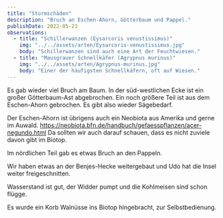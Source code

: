 ```yaml
---
title: "Sturmschäden"
description: "Bruch an Eschen-Ahorn, Götterbaum und Pappel."
publishDate: 2022-05-23
observations:
  - title: "Schillerwanzen (Eysarcoris venustissimus)"
    img: "../../assets/arten/Eysarcoris-venustissimus.jpg"
    body: "Schillerwanzen sind auch eine Art der Feuchtwiesen."
  - title: "Mausgrauer Schnellkäfer (Agrypnus murinus)"
    img: "../../assets/arten/Agrypnus-murinus.jpg"
    body: "Einer der häufigsten Schnellkäfern, oft auf Wiesen."
---
```



Es gab wieder viel Bruch am Baum.
In der süd-westlichen Ecke ist ein großer Götterbaum-Ast abgebrochen.
Ein noch größere Teil ist aus dem Eschen-Ahorn gebrochen.
Es gibt also wieder Sägebedarf.

Der Eschen-Ahorn ist übrigens auch ein Neobiota aus Amerika und gerne im Auwald.
https://neobiota.bfn.de/handbuch/gefaesspflanzen/acer-negundo.html
Da sollten wir auch darauf schauen, dass es nicht zuviele davon gibt im Biotop.

Im nördlichen Teil gab es etwas Bruch an den Pappeln.

Wir haben etwas an der Benjes-Hecke weitergebaut und Udo hat die Insel weiter freigeschnitten.

Wasserstand ist gut, der Widder pumpt und die Kohlmeisen sind schon flügge.

Es wurde ein Korb Walnüsse ins Biotop hingebracht, zur Selbstbedienung.

<Cards observations={frontmatter.observations} />
